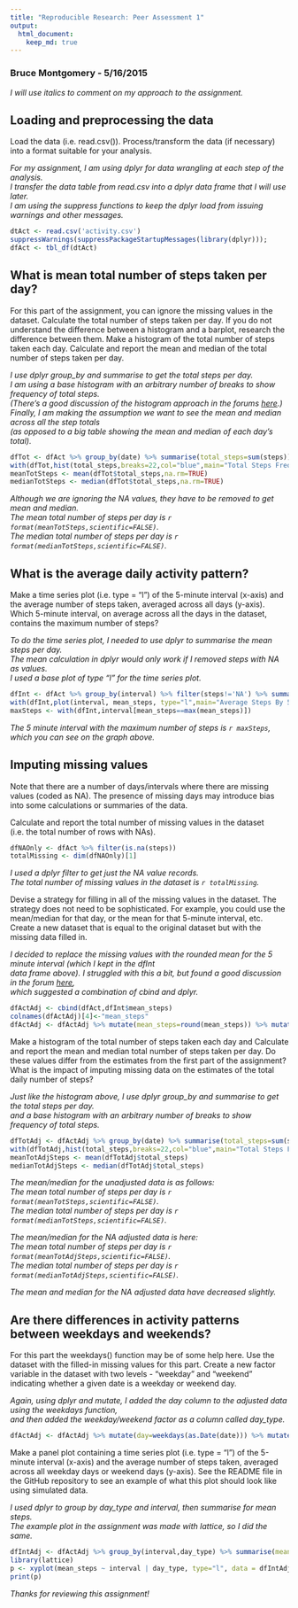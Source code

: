 ```yaml
---
title: "Reproducible Research: Peer Assessment 1"
output: 
  html_document:
    keep_md: true
---
```


### Bruce Montgomery - 5/16/2015

*I will use italics to comment on my approach to the assignment.*

## Loading and preprocessing the data

Load the data (i.e. read.csv()).
Process/transform the data (if necessary) into a format suitable for your analysis.

*For my assignment, I am using dplyr for data wrangling at each step of the analysis.  
I transfer the data table from read.csv into a dplyr data frame that I will use later.  
I am using the suppress functions to keep the dplyr load from issuing warnings and other messages.*

```r
dtAct <- read.csv('activity.csv')
suppressWarnings(suppressPackageStartupMessages(library(dplyr)));
dfAct <- tbl_df(dtAct)
```

## What is mean total number of steps taken per day?

For this part of the assignment, you can ignore the missing values in the dataset.
Calculate the total number of steps taken per day.
If you do not understand the difference between a histogram and a barplot, research the difference between them. Make a histogram of the total number of steps taken each day.
Calculate and report the mean and median of the total number of steps taken per day.

*I use dplyr group_by and summarise to get the total steps per day.  
I am using a base histogram with an arbitrary number of breaks to show frequency of total steps.  
(There's a good discussion of the histogram approach in the forums [here](https://class.coursera.org/repdata-014/forum/thread?thread_id=21).)  
Finally, I am making the assumption we want to see the mean and median across all the step totals  
(as opposed to a big table showing the mean and median of each day's total).*

```r
dfTot <- dfAct %>% group_by(date) %>% summarise(total_steps=sum(steps))
with(dfTot,hist(total_steps,breaks=22,col="blue",main="Total Steps Frequency",xlab="Total Steps",ylab="Frequency"))
meanTotSteps <- mean(dfTot$total_steps,na.rm=TRUE)
medianTotSteps <- median(dfTot$total_steps,na.rm=TRUE)
```

*Although we are ignoring the NA values, they have to be removed to get mean and median.  
The mean total number of steps per day is `r format(meanTotSteps,scientific=FALSE)`.  
The median total number of steps per day is `r format(medianTotSteps,scientific=FALSE)`.*

## What is the average daily activity pattern?

Make a time series plot (i.e. type = "l") of the 5-minute interval (x-axis) and the average number of steps taken, averaged across all days (y-axis).  
Which 5-minute interval, on average across all the days in the dataset, contains the maximum number of steps?

*To do the time series plot, I needed to use dplyr to summarise the mean steps per day.  
The mean calculation in dplyr would only work if I removed steps with NA as values.  
I used a base plot of type "l" for the time series plot.*

```r
dfInt <- dfAct %>% group_by(interval) %>% filter(steps!='NA') %>% summarise(mean_steps=mean(steps))
with(dfInt,plot(interval, mean_steps, type="l",main="Average Steps By 5 Minute Interval",xlab="5 Minute Interval", ylab="Mean Steps"))
maxSteps <- with(dfInt,interval[mean_steps==max(mean_steps)])
```
*The 5 minute interval with the maximum number of steps is `r maxSteps`, which you can see on the graph above.*

## Imputing missing values

Note that there are a number of days/intervals where there are missing values (coded as NA). The presence of missing days may introduce bias into some calculations or summaries of the data.

Calculate and report the total number of missing values in the dataset (i.e. the total number of rows with NAs).

```r
dfNAOnly <- dfAct %>% filter(is.na(steps))
totalMissing <- dim(dfNAOnly)[1]
```
*I used a dplyr filter to get just the NA value records.  
The total number of missing values in the dataset is `r totalMissing`.*

Devise a strategy for filling in all of the missing values in the dataset. The strategy does not need to be sophisticated. For example, you could use the mean/median for that day, or the mean for that 5-minute interval, etc. Create a new dataset that is equal to the original dataset but with the missing data filled in.

*I decided to replace the missing values with the rounded mean for the 5 minute interval (which I kept in the dfInt  
data frame above).  I struggled with this a bit, but found a good discussion in the forum [here](https://class.coursera.org/repdata-014/forum/thread?thread_id=78),  
which suggested a combination of cbind and dplyr.*

```r
dfActAdj <- cbind(dfAct,dfInt$mean_steps)
colnames(dfActAdj)[4]<-"mean_steps"
dfActAdj <- dfActAdj %>% mutate(mean_steps=round(mean_steps)) %>% mutate(steps=ifelse(is.na(steps),mean_steps,steps))
```

Make a histogram of the total number of steps taken each day and Calculate and report the mean and median total number of steps taken per day. Do these values differ from the estimates from the first part of the assignment? What is the impact of imputing missing data on the estimates of the total daily number of steps?

*Just like the histogram above, I use dplyr group_by and summarise to get the total steps per day.  
and a base histogram with an arbitrary number of breaks to show frequency of total steps.*

```r
dfTotAdj <- dfActAdj %>% group_by(date) %>% summarise(total_steps=sum(steps))
with(dfTotAdj,hist(total_steps,breaks=22,col="blue",main="Total Steps Frequency (NA Adjusted)",xlab="Total Steps",ylab="Frequency"))
meanTotAdjSteps <- mean(dfTotAdj$total_steps)
medianTotAdjSteps <- median(dfTotAdj$total_steps)
```
*The mean/median for the unadjusted data is as follows:    
The mean total number of steps per day is `r format(meanTotSteps,scientific=FALSE)`.  
The median total number of steps per day is `r format(medianTotSteps,scientific=FALSE)`.* 

*The mean/median for the NA adjusted data is here:  
The mean total number of steps per day is `r format(meanTotAdjSteps,scientific=FALSE)`.  
The median total number of steps per day is `r format(medianTotAdjSteps,scientific=FALSE)`.*

*The mean and median for the NA adjusted data have decreased slightly.*

## Are there differences in activity patterns between weekdays and weekends?

For this part the weekdays() function may be of some help here. Use the dataset with the filled-in missing values for this part.
Create a new factor variable in the dataset with two levels - "weekday" and "weekend" indicating whether a given date is a weekday or weekend day.

*Again, using dplyr and mutate, I added the day column to the adjusted data using the weekdays function,  
and then added the weekday/weekend factor as a column called day_type.*

```r
dfActAdj <- dfActAdj %>% mutate(day=weekdays(as.Date(date))) %>% mutate(day_type=ifelse(day %in% c("Saturday","Sunday"),"weekend","weekday"))
```

Make a panel plot containing a time series plot (i.e. type = "l") of the 5-minute interval (x-axis) and the average number of steps taken, averaged across all weekday days or weekend days (y-axis). See the README file in the GitHub repository to see an example of what this plot should look like using simulated data.

*I used dplyr to group by day_type and interval, then summarise for mean steps.  
The example plot in the assignment was made with lattice, so I did the same.*

```r
dfIntAdj <- dfActAdj %>% group_by(interval,day_type) %>% summarise(mean_steps=mean(steps))
library(lattice)
p <- xyplot(mean_steps ~ interval | day_type, type="l", data = dfIntAdj, layout = c(1,2), main="Average Steps per 5 Minute Interval: Weekend vs. Weekday", xlab="5 Minute Interval", ylab="Mean Steps")
print(p)
```

*Thanks for reviewing this assignment!*
